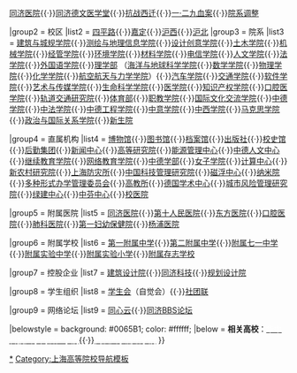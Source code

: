 {{Navbox
|name = 同济大学
|title = [[同济大学|<span style="color:white;">同济大学</span>]]
|titlestyle = background: #0065B1; color: #ffffff;
|groupstyle = background: #0065B1; color: #ffffff;
|above = '''校长'''：[[陈杰 (学者)|<span style="color:white;">陈杰</span>]]　'''党委书记'''：[[方守恩|<span style="color:white;">方守恩</span>]]
|abovestyle = background: #0065B1; color: #ffffff;

|group1= 历史
|list1 = [[埃里希·宝隆]]{{·}}[[同济医院]]{{·}}[[同济德文医学堂]]{{·}}[[同济大学西迁|抗战西迁]]{{·}}[[同濟大學血案|一·二九血案]]{{·}}[[1952年上海高等学校院系调整|院系调整]] 

|group2 = 校区
|list2 = [[同济大学四平路校区|四平路]]{{·}}[[同济大学嘉定校区|嘉定]]{{·}}[[同济大学沪西校区|沪西]]{{·}}[[同济大学沪北校区|沪北]]
|group3 = 院系
|list3 = [[同济大学建筑与城市规划学院|建筑与城规学院]]{{·}}[[同济大学测绘与地理信息学院|测绘与地理信息学院]]{{·}}[[同济大学设计创意学院|设计创意学院]]{{·}}[[同济大学土木工程学院|土木学院]]{{·}}[[同济大学机械与能源工程学院|机械学院]]{{·}}[[同济大学经济与管理学院|经管学院]]{{·}}[[同济大学环境科学与工程学院|环境学院]]{{·}}[[同济大学材料科学与工程学院|材料学院]]{{·}}[[同济大学电子与信息工程学院|电信学院]]{{·}}[[同济大学人文学院|人文学院]]{{·}}[[同济大学法学院|法学院]]{{·}}[[同济大学外国语学院|外国语学院]]{{·}}[[同济大学理学部|理学部]] （[[同济大学海洋与地球科学学院|海洋与地球科学学院]]{{·}}[[同济大学数学科学学院|数学学院]]{{·}}[[同济大学物理科学与工程学院|物理学院]]{{·}}[[同济大学化学科学与工程学院|化学学院]]{{·}}[[同济大学航空航天与力学学院|航空航天与力学学院]]）{{·}}[[同济大学汽车学院|汽车学院]]{{·}}[[同济大学交通运输工程学院|交通学院]]{{·}}[[同济大学软件学院|软件学院]]{{·}}[[同济大学艺术与传媒学院|艺术与传媒学院]]{{·}}[[同济大学生命科学与技术学院|生命科学学院]]{{·}}[[同济大学医学院|医学院]]{{·}}[[同济大学上海国际知识产权学院|知识产权学院]]{{·}}[[同济大学口腔医学院|口腔医学院]]{{·}}[[同济大学铁道与城市轨道交通研究院|轨道交通研究院]]{{·}}[[同济大学体育教学部|体育部]]{{·}}[[同济大学职业技术教育学院|职教学院]]{{·}}[[同济大学国际文化交流学院|国际文化交流学院]]{{·}}[[同济大学中德学院|中德学院]]{{·}}[[同济大学中法工程和管理学院|中法学院]]{{·}}[[同济大学中德工程学院|中德工程学院]]{{·}}[[同济大学中意学院|中意学院]]{{·}}[[同济大学中西学院|中西学院]]{{·}}[[同济大学马克思主义学院|马克思学院]]{{·}}[[同济大学政治与国际关系学院|政治与国际关系学院]]{{·}}[[同济大学新生院|新生院]]

|group4 = 直属机构
|list4 = [[同济大学博物馆|博物馆]]{{·}}[[同济大学图书馆|图书馆]]{{·}}[[同济大学档案馆|档案馆]]{{·}}[[同济大学出版社|出版社]]{{·}}[[同济大学校史馆|校史馆]]{{·}}[[同济大学后勤集团|后勤集团]]{{·}}[[同济大学新闻中心|新闻中心]]{{·}}[[同济大学高等研究院|高等研究院]]{{·}}[[同济大学能源管理中心|能源管理中心]]{{·}}[[同济大学中德人文交流研究中心|中德人文中心]]{{·}}[[同济大学继续教育学院|继续教育学院]]{{·}}[[同济大学网络教育学院|网络教育学院]]{{·}}[[同济大学中德学部|中德学部]]{{·}}[[同济大学女子学院|女子学院]]{{·}}[[同济大学教育技术与计算中心|计算中心]]{{·}}[[同济大学新农村发展研究院|新农村研究院]]{{·}}[[上海防灾救灾研究所|上海防灾所]]{{·}}[[同济大学中国科技管理研究院|中国科技管理研究院]]{{·}}[[同济大学磁浮交通工程技术研究中心|磁浮中心]]{{·}}[[同济大学生物医学工程与纳米科学研究院|纳米院]]{{·}}[[同济大学多种形式办学管理委员会|多种形式办学管理委员会]]{{·}}[[同济大学高等教育研究所|高教所]]{{·}}[[同济大学德国学术中心|德国学术中心]]{{·}}[[同济大学城市风险管理研究院|城市风险管理研究院]]{{·}}[[同济大学绿色建筑及新能源研究中心|绿建中心]]{{·}}[[同济大学中芬中心|中芬中心]]{{·}}[[同济大学附属同济医院分院|校医院]]

|group5 = 附属医院
|list5 = [[同济大学附属同济医院|同济医院]]{{·}}[[同济大学附属第十人民医院|第十人民医院]]{{·}}[[同济大学附属东方医院|东方医院]]{{·}}[[同济大学附属口腔医院|口腔医院]]{{·}}[[上海市肺科医院|肺科医院]]{{·}}[[同济大学附属第一妇幼保健院|第一妇幼保健院]]{{·}}[[同济大学附属杨浦医院|杨浦医院]]

|group6 = 附属学校
|list6 = [[同济大学第一附属中学|第一附属中学]]{{·}}[[同济大学第二附属中学|第二附属中学]]{{·}}[[同济大学附属七一中学|附属七一中学]]{{·}}[[同济大学附属实验中学|附属实验中学]]{{·}}[[同济大学附属实验小学|附属实验小学]]{{·}}[[同济大学附属存志学校|附属存志学校]]

|group7 = 控股企业
|list7 = [[同济大学建筑设计研究院|建筑设计院]]{{·}}[[上海同济科技实业股份有限公司|同济科技]]{{·}}[[上海同济城市规划设计研究院|规划设计院]]

|group8 = 学生组织
|list8 = [[同济大学学生会|学生会]]（自觉会）{{·}}[[同济大学社团联合会|社团联]]

|group9 = 网络论坛
|list9 = [[同心云]]{{·}}[[同济BBS论坛]]

|belowstyle = background: #0065B1; color: #ffffff;
|below = '''相关高校'''：[[华中科技大学同济医学院|<span style="color:white;">华中科技大学同济医学院</span>]]{{·}}[[武汉大学测绘学院|<span style="color:white;">武汉大学测绘学院</span>]]
}}<noinclude>
[[Category:同济|*]]
[[Category:上海高等院校导航模板]]
</noinclude>